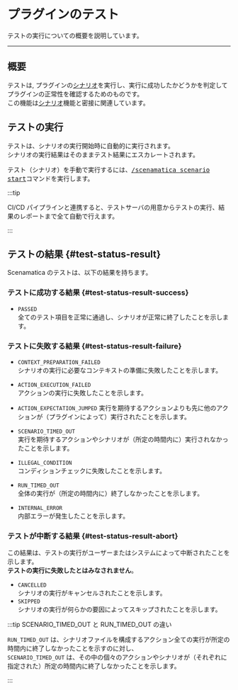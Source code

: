 
# プラグインのテスト

テストの実行についての概要を説明しています。

---

## 概要

テストは, プラグインの[シナリオ](scenario)を実行し、実行に成功したかどうかを判定してプラグインの正常性を確認するためのものです。  
この機能は[シナリオ](scenario)機能と密接に関連しています。

## テストの実行

テストは、シナリオの実行開始時に自動的に実行されます。  
シナリオの実行結果はそのままテスト結果にエスカレートされます。

テスト（シナリオ）を手動で実行するには、[<kbd>/scenamatica scenario start</kbd>](/docs/use/commands/scenario/#start)コマンドを実行します。

:::tip

CI/CD パイプラインと連携すると、テストサーバの用意からテストの実行、結果のレポートまで全て自動で行えます。

<BelowDocument docId="use/integration/ci-cd"
               label="CI/CD パイプラインとの連携"
/>

:::

## テストの結果 {#test-status-result}

Scenamatica のテストは、以下の結果を持ちます。

### テストに成功する結果 {#test-status-result-success}

+ `PASSED`  
全てのテスト項目を正常に通過し、シナリオが正常に終了したことを示します。

### テストに失敗する結果 {#test-status-result-failure}

+ `CONTEXT_PREPARATION_FAILED`  
シナリオの実行に必要なコンテキストの準備に失敗したことを示します。
+ `ACTION_EXECUTION_FAILED`  
アクションの実行に失敗したことを示します。
+ `ACTION_EXPECTATION_JUMPED`
実行を期待するアクションよりも先に他のアクションが（プラグインによって）実行されたことを示します。
+ `SCENARIO_TIMED_OUT`  
実行を期待するアクションやシナリオが（所定の時間内に）実行されなかったことを示します。
+ `ILLEGAL_CONDITION`  
コンディションチェックに失敗したことを示します。

+ `RUN_TIMED_OUT`  
全体の実行が（所定の時間内に）終了しなかったことを示します。
+ `INTERNAL_ERROR`  
内部エラーが発生したことを示します。

### テストが中断する結果 {#test-status-result-abort}

この結果は、テストの実行がユーザーまたはシステムによって中断されたことを示します。  
**テストの実行に失敗したとはみなされません**。

+ `CANCELLED`  
シナリオの実行がキャンセルされたことを示します。
+ `SKIPPED`  
シナリオの実行が何らかの要因によってスキップされたことを示します。

:::tip SCENARIO_TIMED_OUT と RUN_TIMED_OUT の違い

`RUN_TIMED_OUT` は、シナリオファイルを構成するアクション全ての実行が所定の時間内に終了しなかったことを示すのに対し、  
`SCENARIO_TIMED_OUT` は、その中の個々のアクションやシナリオが（それぞれに指定された）所定の時間内に終了しなかったことを示します。

:::
